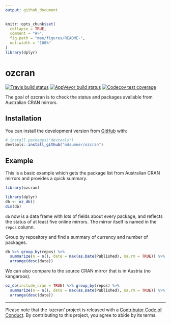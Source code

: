 ```yaml
---
output: github_document
---
```


<!-- README.md is generated from README.Rmd. Please edit that file -->

```r
knitr::opts_chunk$set(
  collapse = TRUE,
  comment = "#>",
  fig.path = "man/figures/README-",
  out.width = "100%"
)
library(dplyr)
```
# ozcran

<!-- badges: start -->
[![Travis build status](https://travis-ci.org/mdsumner/ozcran.svg?branch=master)](https://travis-ci.org/mdsumner/ozcran)
[![AppVeyor build status](https://ci.appveyor.com/api/projects/status/github/mdsumner/ozcran?branch=master&svg=true)](https://ci.appveyor.com/project/mdsumner/ozcran)
[![Codecov test coverage](https://codecov.io/gh/mdsumner/ozcran/branch/master/graph/badge.svg)](https://codecov.io/gh/mdsumner/ozcran?branch=master)
<!-- badges: end -->

The goal of ozcran is to check the status and packages available from Australian CRAN mirrors. 

## Installation

You can install the development version from [GitHub](https://github.com/) with:

``` r
# install.packages("devtools")
devtools::install_github("mdsumner/ozcran")
```
## Example

This is a basic example which gets the package list from Australian CRAN mirrors and
provides a quick summary. 

```r
library(ozcran)

library(dplyr)
db <- oz_db() 
dim(db)
```

`db` now is a data frame with lots of fields about every package, and reflects the status of at least five online mirrors. The mirror itself is named in the `repos` column. 

Group by repository and find a summary of currency and number of packages. 

```r
db %>% group_by(repos) %>% 
  summarize(n = n(), date = max(as.Date(Published), na.rm = TRUE)) %>% 
  arrange(desc(date))

```

We can also compare to the source CRAN mirror that is in Austria (no kangaroos). 

```r
oz_db(include_cran = TRUE) %>% group_by(repos) %>% 
  summarize(n = n(), date = max(as.Date(Published), na.rm = TRUE)) %>% 
  arrange(desc(date))

```


---

  
  Please note that the 'ozcran' project is released with a
  [Contributor Code of Conduct](https://CODE_OF_CONDUCT.md).
  By contributing to this project, you agree to abide by its terms.
